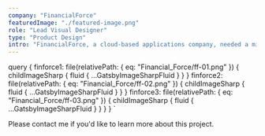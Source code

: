 ```yaml
---
company: "FinancialForce"
featuredImage: "./featured-image.png"
role: "Lead Visual Designer"
type: "Product Design"
intro: "FinancialForce, a cloud-based applications company, needed a microsite for their Community Live event in Las Vegas." 
---
```


  query {
    finforce1: file(relativePath: { eq: "Financial_Force/ff-01.png" }) {
      childImageSharp {
        fluid {
          ...GatsbyImageSharpFluid
        }
      }
    }
    finforce2: file(relativePath: { eq: "Financial_Force/ff-02.png" }) {
      childImageSharp {
        fluid {
          ...GatsbyImageSharpFluid
        }
      }
    }
    finforce3: file(relativePath: { eq: "Financial_Force/ff-03.png" }) {
      childImageSharp {
        fluid {
          ...GatsbyImageSharpFluid
        }
      }
    }
  }
`

<GridTwo>

<ImageContainer classes="large" fluid={props.data.finforce1.childImageSharp.fluid} />
<ImageContainer classes="large" fluid={props.data.finforce2.childImageSharp.fluid} />
<ImageContainer classes="small right" fluid={props.data.finforce3.childImageSharp.fluid} />

<p class="small right blog-text">Please contact me if you'd like to learn more about this project.</p>

</GridTwo>